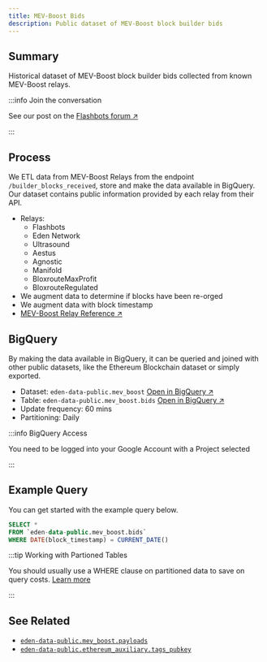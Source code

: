 ```yaml
---
title: MEV-Boost Bids
description: Public dataset of MEV-Boost block builder bids
---
```


## Summary

Historical dataset of MEV-Boost block builder bids collected from known MEV-Boost relays.

:::info Join the conversation

See our post on the [Flashbots forum &nearr;](https://collective.flashbots.net/t/mev-boost-public-data-relay-bids-and-payloads/2734)

:::

## Process

We ETL data from MEV-Boost Relays from the endpoint `/builder_blocks_received`, store and make the data available in BigQuery. Our dataset contains public information provided by each relay from their API.
* Relays:
  * Flashbots
  * Eden Network
  * Ultrasound
  * Aestus
  * Agnostic
  * Manifold
  * BloxrouteMaxProfit
  * BloxrouteRegulated
* We augment data to determine if blocks have been re-orged
* We augment data with block timestamp
* [MEV-Boost Relay Reference &nearr;](https://github.com/flashbots/mev-boost-relay/blob/98576112e245454a225e9a668cacfa498eea00b4/services/api/service.go#L71)

## BigQuery

By making the data available in BigQuery, it can be queried and joined with other public datasets, like the Ethereum Blockchain dataset or simply exported.

* Dataset: `eden-data-public.mev_boost` [Open in BigQuery &nearr;](https://console.cloud.google.com/bigquery?p=eden-data-public&d=mev_boost&page=dataset)
* Table: `eden-data-public.mev_boost.bids` [Open in BigQuery &nearr;](https://console.cloud.google.com/bigquery?p=eden-data-public&d=mev_boost&t=bids&page=table)
* Update frequency: 60 mins
* Partitioning: Daily

:::info BigQuery Access

You need to be logged into your Google Account with a Project selected

:::

## Example Query

You can get started with the example query below.

```sql
SELECT *
FROM `eden-data-public.mev_boost.bids` 
WHERE DATE(block_timestamp) = CURRENT_DATE()
```

:::tip Working with Partioned Tables

You should usually use a WHERE clause on partitioned data to save on query costs. [Learn more](https://cloud.google.com/bigquery/docs/partitioned-tables)

:::

## See Related

* [`eden-data-public.mev_boost.payloads`](./payloads)
* [`eden-data-public.ethereum_auxiliary.tags_pubkey`](../ethereum-auxiliary/tags-pubkey)